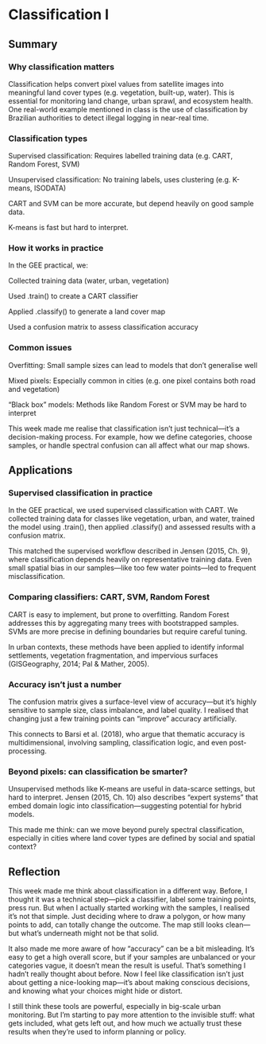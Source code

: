 # Classification I

## Summary

### Why classification matters

Classification helps convert pixel values from satellite images into meaningful land cover types (e.g. vegetation, built-up, water). This is essential for monitoring land change, urban sprawl, and ecosystem health. One real-world example mentioned in class is the use of classification by Brazilian authorities to detect illegal logging in near-real time.

### Classification types

Supervised classification: Requires labelled training data (e.g. CART, Random Forest, SVM) 

Unsupervised classification: No training labels, uses clustering (e.g. K-means, ISODATA) 

CART and SVM can be more accurate, but depend heavily on good sample data. 

K-means is fast but hard to interpret.

### How it works in practice

In the GEE practical, we: 

Collected training data (water, urban, vegetation) 

Used .train() to create a CART classifier 

Applied .classify() to generate a land cover map 

Used a confusion matrix to assess classification accuracy

### Common issues

Overfitting: Small sample sizes can lead to models that don’t generalise well 

Mixed pixels: Especially common in cities (e.g. one pixel contains both road and vegetation) 

“Black box” models: Methods like Random Forest or SVM may be hard to interpret

This week made me realise that classification isn’t just technical—it’s a decision-making process. For example, how we define categories, choose samples, or handle spectral confusion can all affect what our map shows.

## Applications

### Supervised classification in practice

In the GEE practical, we used supervised classification with CART. We collected training data for classes like vegetation, urban, and water, trained the model using .train(), then applied .classify() and assessed results with a confusion matrix.

This matched the supervised workflow described in Jensen (2015, Ch. 9), where classification depends heavily on representative training data. Even small spatial bias in our samples—like too few water points—led to frequent misclassification.

### Comparing classifiers: CART, SVM, Random Forest

CART is easy to implement, but prone to overfitting. Random Forest addresses this by aggregating many trees with bootstrapped samples. SVMs are more precise in defining boundaries but require careful tuning.

In urban contexts, these methods have been applied to identify informal settlements, vegetation fragmentation, and impervious surfaces (GISGeography, 2014; Pal & Mather, 2005).

### Accuracy isn’t just a number

The confusion matrix gives a surface-level view of accuracy—but it’s highly sensitive to sample size, class imbalance, and label quality. I realised that changing just a few training points can “improve” accuracy artificially.

This connects to Barsi et al. (2018), who argue that thematic accuracy is multidimensional, involving sampling, classification logic, and even post-processing.

### Beyond pixels: can classification be smarter?

Unsupervised methods like K-means are useful in data-scarce settings, but hard to interpret. Jensen (2015, Ch. 10) also describes “expert systems” that embed domain logic into classification—suggesting potential for hybrid models.

This made me think: can we move beyond purely spectral classification, especially in cities where land cover types are defined by social and spatial context?

## Reflection

This week made me think about classification in a different way. Before, I thought it was a technical step—pick a classifier, label some training points, press run. But when I actually started working with the samples, I realised it’s not that simple. Just deciding where to draw a polygon, or how many points to add, can totally change the outcome. The map still looks clean—but what’s underneath might not be that solid.

It also made me more aware of how “accuracy” can be a bit misleading. It’s easy to get a high overall score, but if your samples are unbalanced or your categories vague, it doesn’t mean the result is useful. That’s something I hadn’t really thought about before. Now I feel like classification isn’t just about getting a nice-looking map—it’s about making conscious decisions, and knowing what your choices might hide or distort.

I still think these tools are powerful, especially in big-scale urban monitoring. But I’m starting to pay more attention to the invisible stuff: what gets included, what gets left out, and how much we actually trust these results when they’re used to inform planning or policy.

